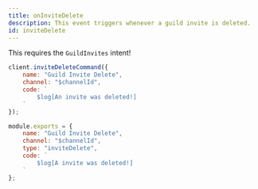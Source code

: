 ```yaml
---
title: onInviteDelete
description: This event triggers whenever a guild invite is deleted.
id: inviteDelete
---
```



<Aside title="Intents">

This requires the `GuildInvites` intent!

</Aside>

<Example>

<div slot="default">

```js
client.inviteDeleteCommand({
    name: "Guild Invite Delete",
    channel: "$channelId",
    code: `
        $log[An invite was deleted!]
    `
});
```

</div>
<div slot="handler">

```js
module.exports = {
    name: "Guild Invite Delete",
    channel: "$channelId",
    type: "inviteDelete",
    code: `
        $log[A invite was deleted!]
    `
};
```

</div>
</Example>